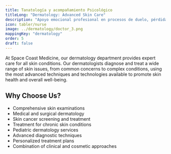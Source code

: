 ```yaml
---
title: Tanatología y acompañamiento Psicológico
titleLong: "Dermatology: Advanced Skin Care"
description: "Apoyo emocional profesional en procesos de duelo, pérdida o enfermedades crónicas."
icon: tabler/nurse
image: ../dermatology/doctor_3.png
mappingKey: "dermatology"
order: 5
draft: false
---
```


At Space Coast Medicine, our dermatology department provides expert care for all skin conditions. Our dermatologists diagnose and treat a wide range of skin issues, from common concerns to complex conditions, using the most advanced techniques and technologies available to promote skin health and overall well-being.

## Why Choose Us?

- Comprehensive skin examinations
- Medical and surgical dermatology
- Skin cancer screening and treatment
- Treatment for chronic skin conditions
- Pediatric dermatology services
- Advanced diagnostic techniques
- Personalized treatment plans
- Combination of clinical and cosmetic approaches
